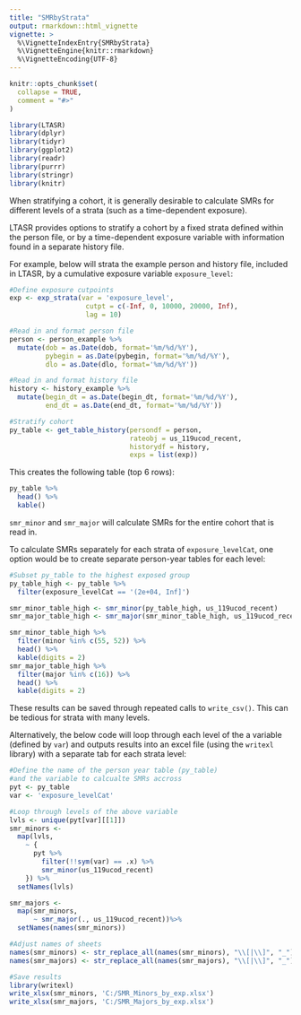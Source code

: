 ```yaml
---
title: "SMRbyStrata"
output: rmarkdown::html_vignette
vignette: >
  %\VignetteIndexEntry{SMRbyStrata}
  %\VignetteEngine{knitr::rmarkdown}
  %\VignetteEncoding{UTF-8}
---
```


```r
knitr::opts_chunk$set(
  collapse = TRUE,
  comment = "#>"
)
```

```r
library(LTASR)
library(dplyr)
library(tidyr)
library(ggplot2)
library(readr)
library(purrr)
library(stringr)
library(knitr)
```
When stratifying a cohort, it is generally desirable to calculate SMRs for different levels of a strata (such as a time-dependent exposure).  

LTASR provides options to stratify a cohort by a fixed strata defined within the person file, or by a time-dependent exposure variable with information found in a separate history file.  

For example, below will strata the example person and history file, included in LTASR, by a cumulative exposure variable `exposure_level`:  
```r
#Define exposure cutpoints
exp <- exp_strata(var = 'exposure_level',
                   cutpt = c(-Inf, 0, 10000, 20000, Inf),
                   lag = 10)

#Read in and format person file
person <- person_example %>%
  mutate(dob = as.Date(dob, format='%m/%d/%Y'),
         pybegin = as.Date(pybegin, format='%m/%d/%Y'),
         dlo = as.Date(dlo, format='%m/%d/%Y'))

#Read in and format history file
history <- history_example %>%
  mutate(begin_dt = as.Date(begin_dt, format='%m/%d/%Y'),
         end_dt = as.Date(end_dt, format='%m/%d/%Y')) 

#Stratify cohort
py_table <- get_table_history(persondf = person,
                              rateobj = us_119ucod_recent,
                              historydf = history,
                              exps = list(exp))
```  
  
This creates the following table (top 6 rows):  
```r
py_table %>%
  head() %>%
  kable()
```  
  
`smr_minor` and `smr_major` will calculate SMRs for the entire cohort that is read in.  

To calculate SMRs separately for each strata of `exposure_levelCat`, one option would be to create separate person-year tables for each level:  
```r
#Subset py_table to the highest exposed group
py_table_high <- py_table %>%
  filter(exposure_levelCat == '(2e+04, Inf]')

smr_minor_table_high <- smr_minor(py_table_high, us_119ucod_recent)
smr_major_table_high <- smr_major(smr_minor_table_high, us_119ucod_recent)
```  
```r
smr_minor_table_high %>%
  filter(minor %in% c(55, 52)) %>%
  head() %>%
  kable(digits = 2)
smr_major_table_high %>%
  filter(major %in% c(16)) %>%
  head() %>%
  kable(digits = 2)
```  
These results can be saved through repeated calls to `write_csv()`. This can be tedious for strata with many levels.  

Alternatively, the below code will loop through each level of the a variable (defined by `var`) and outputs results into an excel file (using the `writexl` library) with a separate tab for each strata level:  
```r
#Define the name of the person year table (py_table)
#and the variable to calcualte SMRs accross
pyt <- py_table
var <- 'exposure_levelCat'

#Loop through levels of the above variable
lvls <- unique(pyt[var][[1]])
smr_minors <- 
  map(lvls,
    ~ {
      pyt %>%
        filter(!!sym(var) == .x) %>%
        smr_minor(us_119ucod_recent)
    }) %>%
  setNames(lvls)

smr_majors <- 
  map(smr_minors,
      ~ smr_major(., us_119ucod_recent))%>%
  setNames(names(smr_minors))

#Adjust names of sheets
names(smr_minors) <- str_replace_all(names(smr_minors), "\\[|\\]", "_")
names(smr_majors) <- str_replace_all(names(smr_majors), "\\[|\\]", "_")

#Save results 
library(writexl)
write_xlsx(smr_minors, 'C:/SMR_Minors_by_exp.xlsx')
write_xlsx(smr_majors, 'C:/SMR_Majors_by_exp.xlsx')
```
